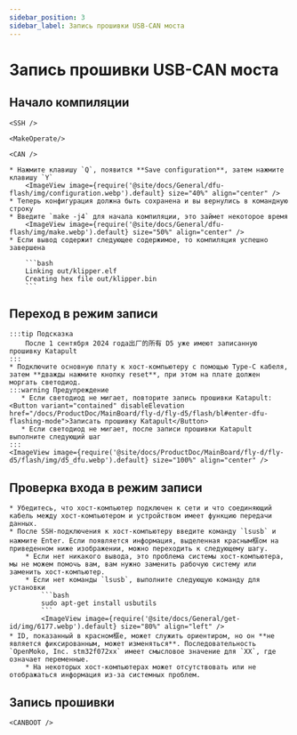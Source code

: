 ```yaml
---
sidebar_position: 3
sidebar_label: Запись прошивки USB-CAN моста
---
```




# Запись прошивки USB-CAN моста

## Начало компиляции

    <SSH />

    <MakeOperate/>

    <CAN />

    * Нажмите клавишу `Q`, появится **Save configuration**, затем нажмите клавишу `Y`
        <ImageView image={require('@site/docs/General/dfu-flash/img/configuration.webp').default} size="40%" align="center" />
    * Теперь конфигурация должна быть сохранена и вы вернулись в командную строку
    * Введите `make -j4` для начала компиляции, это займет некоторое время
        <ImageView image={require('@site/docs/General/dfu-flash/img/make.webp').default} size="50%" align="center" />
    * Если вывод содержит следующее содержимое, то компиляция успешно завершена

        ```bash
        Linking out/klipper.elf
        Creating hex file out/klipper.bin
        ```
    
## Переход в режим записи

    :::tip Подсказка
        После 1 сентября 2024 года出厂的所有 D5 уже имеют записанную прошивку Katapult
    :::
    * Подключите основную плату к хост-компьютеру с помощью Type-C кабеля, затем **дважды нажмите кнопку reset**, при этом на плате должен моргать светодиод.
    :::warning Предупреждение
       * Если светодиод не мигает, повторите запись прошивки Katapult: <Button variant="contained" disableElevation href="/docs/ProductDoc/MainBoard/fly-d/fly-d5/flash/bl#enter-dfu-flashing-mode">Записать прошивку Katapult</Button>
       * Если светодиод не мигает, после записи прошивки Katapult выполните следующий шаг
    :::
    <ImageView image={require('@site/docs/ProductDoc/MainBoard/fly-d/fly-d5/flash/img/d5_dfu.webp').default} size="100%" align="center" />

## Проверка входа в режим записи

    * Убедитесь, что хост-компьютер подключен к сети и что соединяющий кабель между хост-компьютером и устройством имеет функцию передачи данных.
    * После SSH-подключения к хост-компьютеру введите команду `lsusb` и нажмите Enter. Если появляется информация, выделенная красным框ом на приведенном ниже изображении, можно переходить к следующему шагу.
        * Если нет никакого вывода, это проблема системы хост-компьютера, мы не можем помочь вам, вам нужно заменить рабочую систему или заменить хост-компьютер.
        * Если нет команды `lsusb`, выполните следующую команду для установки
            ```bash
            sudo apt-get install usbutils
            ```
            <ImageView image={require('@site/docs/General/get-id/img/6177.webp').default} size="80%" align="left" /> 
    * ID, показанный в красном框е, может служить ориентиром, но он **не является фиксированным, может изменяться**. Последовательность `OpenMoko, Inc. stm32f072xx` имеет смысловое значение для `XX`, где означает переменные.
        * На некоторых хост-компьютерах может отсутствовать или не отображаться информация из-за системных проблем.

## Запись прошивки


    <CANBOOT />
